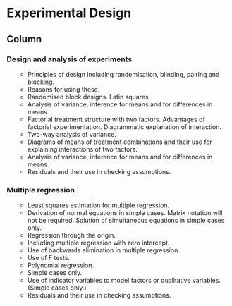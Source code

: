
Experimental Design  {data-navmenu="Special Topics"}
==================================

Column {.tabset}
-----------------------------

### Design and analysis of experiments 

<ul>
 * Principles of design including randomisation, blinding, pairing and blocking.</li>
 * Reasons for using these.</li>
 * Randomised block designs. Latin squares.</li>
 * Analysis of variance, inference for means and for differences in means.</li>
 * Factorial treatment structure with two factors. Advantages of factorial experimentation. Diagrammatic explanation of interaction.</li>
 * Two-way analysis of variance.</li>
 * Diagrams of means of treatment combinations and their use for explaining interactions of two factors.</li>
 * Analysis of variance, inference for means and for differences in means.</li>
 * Residuals and their use in checking assumptions.</li>
</ul>
<p>

### Multiple regression 
<ul>
 * Least squares estimation for multiple regression.</li>
 * Derivation of normal equations in simple cases. Matrix notation will not be required. Solution of simultaneous equations in simple cases only.</li>
 * Regression through the origin.</li>
 * Including multiple regression with zero intercept.</li>
 * Use of backwards elimination in multiple regression.</li>
 * Use of F tests.</li>
 * Polynomial regression.</li>
 * Simple cases only.</li>
 * Use of indicator variables to model factors or qualitative variables.(Simple cases only.)</li>
 * Residuals and their use in checking assumptions.</li>
</ul>
<p>


